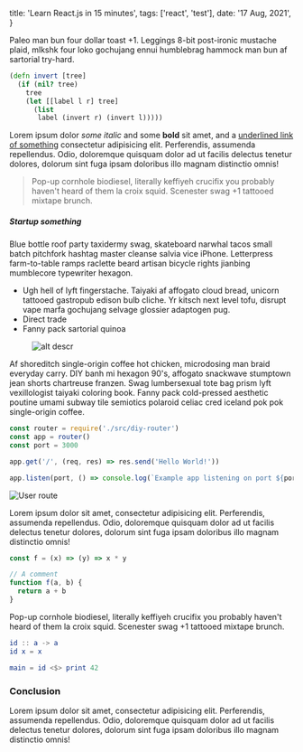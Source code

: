 
  title: 'Learn React.js in 15 minutes',
  tags: ['react', 'test'],
  date: '17 Aug, 2021',
}

Paleo man bun four dollar toast +1. Leggings 8-bit post-ironic mustache plaid, mlkshk four loko gochujang ennui humblebrag hammock man bun af sartorial try-hard.

```clojure
(defn invert [tree]
  (if (nil? tree)
    tree
    (let [[label l r] tree]
      (list
       label (invert r) (invert l)))))
```

Lorem ipsum dolor _some italic_ and some **bold** sit amet, and a [underlined link of something](#) consectetur adipisicing elit. Perferendis, assumenda repellendus.
Odio, doloremque quisquam dolor ad ut facilis delectus tenetur dolores, dolorum sint fuga ipsam doloribus illo magnam distinctio omnis!

> Pop-up cornhole biodiesel, literally keffiyeh crucifix you probably haven't heard of them la croix squid. Scenester swag +1 tattooed mixtape brunch.

##### Startup something

Blue bottle roof party taxidermy swag, skateboard narwhal tacos small batch pitchfork hashtag master cleanse salvia vice iPhone. Letterpress farm-to-table ramps raclette beard artisan bicycle rights jianbing mumblecore typewriter hexagon.

- Ugh hell of lyft fingerstache. Taiyaki af affogato cloud bread, unicorn tattooed gastropub edison bulb cliche. Yr kitsch next level tofu, disrupt vape marfa gochujang selvage glossier adaptogen pug.
- Direct trade
- Fanny pack sartorial quinoa

<Figure descr="Something coloured">

![alt descr](/assets/monet.jpg)

</Figure>

Af shoreditch single-origin coffee hot chicken, microdosing man braid everyday carry. DIY banh mi hexagon 90's, affogato snackwave stumptown jean shorts chartreuse franzen. Swag lumbersexual tote bag prism lyft vexillologist taiyaki coloring book. Fanny pack cold-pressed aesthetic poutine umami subway tile semiotics polaroid celiac cred iceland pok pok single-origin coffee.

```js
const router = require('./src/diy-router')
const app = router()
const port = 3000

app.get('/', (req, res) => res.send('Hello World!'))

app.listen(port, () => console.log(`Example app listening on port ${port}!`))
```

![User route](https://images.unsplash.com/photo-1597594066353-4d76d7750083?ixlib=rb-1.2.1&ixid=eyJhcHBfaWQiOjEyMDd9&auto=format&fit=crop&w=1350&q=80)

Lorem ipsum dolor sit amet, consectetur adipisicing elit. Perferendis,
assumenda repellendus. Odio, doloremque quisquam dolor ad ut facilis
delectus tenetur dolores, dolorum sint fuga ipsam doloribus illo
magnam distinctio omnis!

```js
const f = (x) => (y) => x * y

// A comment
function f(a, b) {
  return a + b
}
```

Pop-up cornhole biodiesel, literally keffiyeh crucifix you probably haven't heard of them la croix squid. Scenester swag +1 tattooed mixtape brunch.

```elm
id :: a -> a
id x = x

main = id <$> print 42
```

### Conclusion

Lorem ipsum dolor sit amet, consectetur adipisicing elit. Perferendis, assumenda repellendus. Odio, doloremque quisquam dolor ad ut facilis delectus tenetur dolores, dolorum sint fuga ipsam doloribus illo magnam distinctio omnis!
